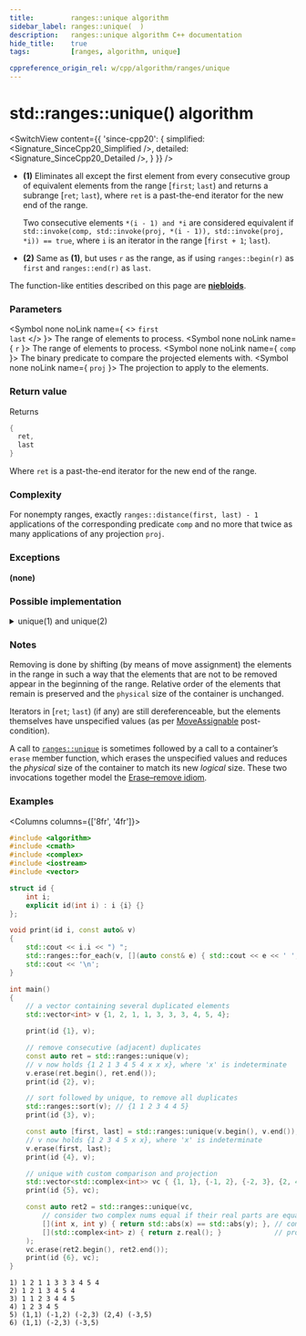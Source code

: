 ```yaml
---
title:         ranges::unique algorithm
sidebar_label: ranges::unique(  )
description:   ranges::unique algorithm C++ documentation
hide_title:    true
tags:          [ranges, algorithm, unique]

cppreference_origin_rel: w/cpp/algorithm/ranges/unique
---
```




<!-- Terms -->

<!----------------- Codes ---------------------->


# std::ranges::unique() algorithm

<SwitchView content={{
	'since-cpp20': {
		simplified:	<Signature_SinceCpp20_Simplified />,
		detailed:	<Signature_SinceCpp20_Detailed />,
	}
}} />

- **(1)** Eliminates all except the first element from every consecutive group of equivalent elements from the range [`first`; `last`) and returns a subrange [`ret`; `last`), where `ret` is a past-the-end iterator for the new end of the range.

  Two consecutive elements `*(i - 1) and *i` are considered equivalent if `std::invoke(comp, std::invoke(proj, *(i - 1)), std::invoke(proj, *i)) == true`, where `i` is an iterator in the range [`first + 1`; `last`).

- **(2)** Same as **(1)**, but uses `r` as the range, as if using `ranges::begin(r)` as `first` and `ranges::end(r)` as `last`.

The function-like entities described on this page are [**niebloids**](#).

### Parameters

<SymbolTable>

  <Symbol none noLink name={ <> <code>first</code> <br/> <code>last</code> </> }>
    The range of elements to process.
  </Symbol>
  <Symbol none noLink name={ <code>r</code> }>
    The range of elements to process.
  </Symbol>
  <Symbol none noLink name={ <code>comp</code> }>
    The binary predicate to compare the projected elements with.
  </Symbol>
  <Symbol none noLink name={ <code>proj</code> }>
    The projection to apply to the elements.
  </Symbol>

</SymbolTable>

### Return value

Returns
```cpp
{
  ret,
  last
}
```
Where `ret` is a past-the-end iterator for the new end of the range.

### Complexity

For nonempty ranges, exactly `ranges::distance(first, last) - 1` applications of the corresponding predicate `comp` and no more that twice as many applications of any projection `proj`.

### Exceptions

**(none)**

### Possible implementation

<details>
<summary>unique(1) and unique(2)</summary>

```cpp
struct unique_fn
{
    template<std::permutable I, std::sentinel_for<I> S, class Proj = std::identity,
             std::indirect_equivalence_relation<std::projected<I, Proj>>
                 C = ranges::equal_to>
    constexpr ranges::subrange<I>
        operator()(I first, S last, C comp = {}, Proj proj = {}) const
    {
        first = ranges::adjacent_find(first, last, comp, proj);
        if (first == last)
            return {first, first};
        auto i {first};
        ++first;
        while (++first != last)
            if (!std::invoke(comp, std::invoke(proj, *i), std::invoke(proj, *first)))
                *++i = ranges::iter_move(first);
        return {++i, first};
    }

    template<ranges::forward_range R, class Proj = std::identity,
             std::indirect_equivalence_relation<std::projected<ranges::iterator_t<R>, Proj>>
                 C = ranges::equal_to>
    requires std::permutable<ranges::iterator_t<R>>
    constexpr ranges::borrowed_subrange_t<R>
        operator()(R&& r, C comp = {}, Proj proj = {}) const
    {
        return (*this)(ranges::begin(r), ranges::end(r),
                       std::move(comp), std::move(proj));
    }
};

inline constexpr unique_fn unique {};
```

</details>

### Notes

Removing is done by shifting (by means of move assignment) the elements in the range in such a way that the elements that are not to be removed appear in the beginning of the range. Relative order of the elements that remain is preserved and the `physical` size of the container is unchanged.

Iterators in [`ret`; `last`) (if any) are still dereferenceable, but the elements themselves have unspecified values (as per [MoveAssignable](/docs/named_req/MoveAssignable) post-condition).

A call to [`ranges::unique`](#) is sometimes followed by a call to a container’s `erase` member function,
which erases the unspecified values and reduces the *physical* size of the container to match its new *logical* size. These two invocations together model the [Erase–remove idiom](#).

### Examples

<Columns columns={['8fr', '4fr']}>
<div>

```cpp title='Main.cpp' showLineNumbers
#include <algorithm>
#include <cmath>
#include <complex>
#include <iostream>
#include <vector>

struct id {
    int i;
    explicit id(int i) : i {i} {}
};

void print(id i, const auto& v)
{
    std::cout << i.i << ") ";
    std::ranges::for_each(v, [](auto const& e) { std::cout << e << ' '; });
    std::cout << '\n';
}

int main()
{
    // a vector containing several duplicated elements
    std::vector<int> v {1, 2, 1, 1, 3, 3, 3, 4, 5, 4};

    print(id {1}, v);

    // remove consecutive (adjacent) duplicates
    const auto ret = std::ranges::unique(v);
    // v now holds {1 2 1 3 4 5 4 x x x}, where 'x' is indeterminate
    v.erase(ret.begin(), ret.end());
    print(id {2}, v);

    // sort followed by unique, to remove all duplicates
    std::ranges::sort(v); // {1 1 2 3 4 4 5}
    print(id {3}, v);

    const auto [first, last] = std::ranges::unique(v.begin(), v.end());
    // v now holds {1 2 3 4 5 x x}, where 'x' is indeterminate
    v.erase(first, last);
    print(id {4}, v);

    // unique with custom comparison and projection
    std::vector<std::complex<int>> vc { {1, 1}, {-1, 2}, {-2, 3}, {2, 4}, {-3, 5} };
    print(id {5}, vc);

    const auto ret2 = std::ranges::unique(vc,
        // consider two complex nums equal if their real parts are equal by module:
        [](int x, int y) { return std::abs(x) == std::abs(y); }, // comp
        [](std::complex<int> z) { return z.real(); }             // proj
    );
    vc.erase(ret2.begin(), ret2.end());
    print(id {6}, vc);
}
```

</div>
<div>

```plaintext title="Possible Output"
1) 1 2 1 1 3 3 3 4 5 4
2) 1 2 1 3 4 5 4
3) 1 1 2 3 4 4 5
4) 1 2 3 4 5
5) (1,1) (-1,2) (-2,3) (2,4) (-3,5)
6) (1,1) (-2,3) (-3,5)
```

</div>
</Columns>
